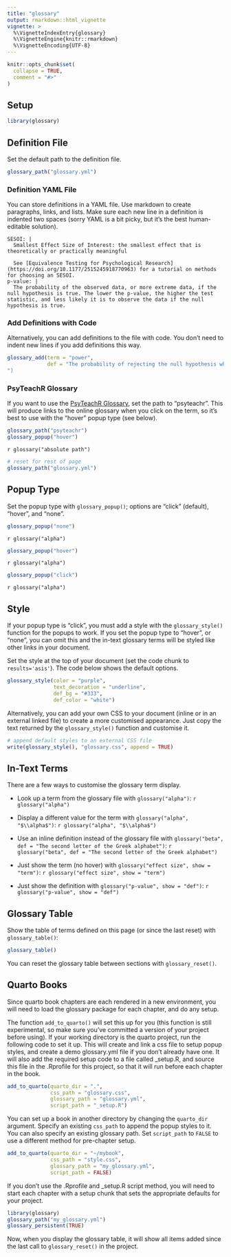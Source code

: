 ```yaml
---
title: "glossary"
output: rmarkdown::html_vignette
vignette: >
  %\VignetteIndexEntry{glossary}
  %\VignetteEngine{knitr::rmarkdown}
  %\VignetteEncoding{UTF-8}
---
```


```r
knitr::opts_chunk$set(
  collapse = TRUE,
  comment = "#>"
)
```

## Setup

```r
library(glossary)
```


## Definition File

Set the default path to the definition file.

```r
glossary_path("glossary.yml")
```

### Definition YAML File

You can store definitions in a YAML file. Use markdown to create paragraphs, links, and lists. Make sure each new line in a definition is indented two spaces (sorry YAML is a bit picky, but it's the best human-editable solution).

```
SESOI: |
  Smallest Effect Size of Interest: the smallest effect that is theoretically or practically meaningful

  See [Equivalence Testing for Psychological Research](https://doi.org/10.1177/2515245918770963) for a tutorial on methods for choosing an SESOI.
p-value: |
  The probability of the observed data, or more extreme data, if the null hypothesis is true. The lower the p-value, the higher the test statistic, and less likely it is to observe the data if the null hypothesis is true.
```

### Add Definitions with Code

Alternatively, you can add definitions to the file with code. You don't need to indent new lines if you add definitions this way.

```r
glossary_add(term = "power",
             def = "The probability of rejecting the null hypothesis when it is false, for a specific analysis, effect size, sample size, and criteria for significance."
")
```

### PsyTeachR Glossary

If you want to use the [PsyTeachR Glossary](https://psyteachr.github.io/glossary/), set the path to "psyteachr". This will produce links to the online glossary when you click on the term, so it's best to use with the "hover" popup type (see below).

```r
glossary_path("psyteachr")
glossary_popup("hover")
```

`r glossary("absolute path")`


```r
# reset for rest of page
glossary_path("glossary.yml")
```


## Popup Type

Set the popup type with `glossary_popup()`; options are "click" (default), "hover", and "none".

```r
glossary_popup("none")
```

`r glossary("alpha")`

```r
glossary_popup("hover")
```

`r glossary("alpha")`

```r
glossary_popup("click")
```

`r glossary("alpha")`

## Style

If your popup type is "click", you must add a style with the `glossary_style()` function for the popups to work. If you set the popup type to "hover", or "none", you can omit this and the in-text glossary terms will be styled like other links in your document.

Set the style at the top of your document (set the code chunk to `results='asis'`). The code below shows the default options.

```r
glossary_style(color = "purple", 
               text_decoration = "underline",
               def_bg = "#333",
               def_color = "white")
```

Alternatively, you can add your own CSS to your document (inline or in an external linked file) to create a more customised appearance. Just copy the text returned by the `glossary_style()` function and customise it.

```r
# append default styles to an external CSS file
write(glossary_style(), "glossary.css", append = TRUE)
```


## In-Text Terms

There are a few ways to customise the glossary term display.

* Look up a term from the glossary file with `glossary("alpha")`: `r glossary("alpha")`

* Display a different value for the term with `glossary("alpha", "$\\alpha$")`: `r glossary("alpha", "$\\alpha$")`

* Use an inline definition instead of the glossary file with `glossary("beta", def = "The second letter of the Greek alphabet")`: `r glossary("beta", def = "The second letter of the Greek alphabet")`

* Just show the term (no hover) with `glossary("effect size", show = "term")`: `r glossary("effect size", show = "term")`

* Just show the definition with `glossary("p-value", show = "def")`: `r glossary("p-value", show = "def")`

## Glossary Table

Show the table of terms defined on this page (or since the last reset) with `glossary_table()`:

```r
glossary_table()
```

You can reset the glossary table between sections with `glossary_reset()`.

## Quarto Books

Since quarto book chapters are each rendered in a new environment, you will need to load the glossary package for each chapter, and do any setup.

The function `add_to_quarto()` will set this up for you (this function is still experimental, so make sure you've committed a version of your project before using). If your working directory is the quarto project, run the following code to set it up. This will create and link a css file to setup popup styles, and create a demo glossary.yml file if you don't already have one. It will also add the required setup code to a file called _setup.R, and source this file in the .Rprofile for this project, so that it will run before each chapter in the book.

```r
add_to_quarto(quarto_dir = ".",
              css_path = "glossary.css",
              glossary_path = "glossary.yml",
              script_path = "_setup.R")
```

You can set up a book in another directory by changing the `quarto_dir` argument. Specify an existing `css_path` to append the popup styles to it. You can also specify an existing glossary path. Set `script_path` to `FALSE` to use a different method for pre-chapter setup. 

```r
add_to_quarto(quarto_dir = "~/mybook",
              css_path = "style.css",
              glossary_path = "my_glossary.yml",
              script_path = FALSE)
```

If you don't use the .Rprofile and _setup.R script method, you will need to start each chapter with a setup chunk that sets the appropriate defaults for your project.

```r
library(glossary)
glossary_path("my_glossary.yml")
glossary_persistent(TRUE)
```

Now, when you display the glossary table, it will show all items added since the last call to `glossary_reset()` in the project.

